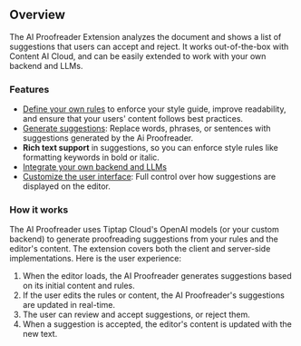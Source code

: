 
## Overview

The AI Proofreader Extension analyzes the document and shows a list of suggestions that users can accept and reject. It works out-of-the-box with Content AI Cloud, and can be easily extended to work with your own backend and LLMs.

<CodeDemo isPro path="/Extensions/AiProofreader" />

### Features

- [Define your own rules](/content-ai/extensions/ai-proofreader/features/define-your-own-rules) to enforce your style guide, improve readability, and ensure that your users' content follows best practices.
- [Generate suggestions](TODO): Replace words, phrases, or sentences with suggestions generated by the Ai Proofreader.
- **Rich text support** in suggestions, so you can enforce style rules like formatting keywords in bold or italic.
- [Integrate your own backend and LLMs](/content-ai/extensions/ai-proofreader/integrate-your-own-backend-and-llms)
- [Customize the user interface](/content-ai/extensions/ai-proofreader/features/display-suggestions-in-the-editor): Full control over how suggestions are displayed on the editor.

### How it works

The AI Proofreader uses Tiptap Cloud's OpenAI models (or your custom backend) to generate proofreading suggestions from your rules and the editor's content. The extension covers both the client and server-side implementations. Here is the user experience:

1. When the editor loads, the AI Proofreader generates suggestions based on its initial content and rules.
2. If the user edits the rules or content, the AI Proofreader's suggestions are updated in real-time.
3. The user can review and accept suggestions, or reject them.
4. When a suggestion is accepted, the editor's content is updated with the new text.
